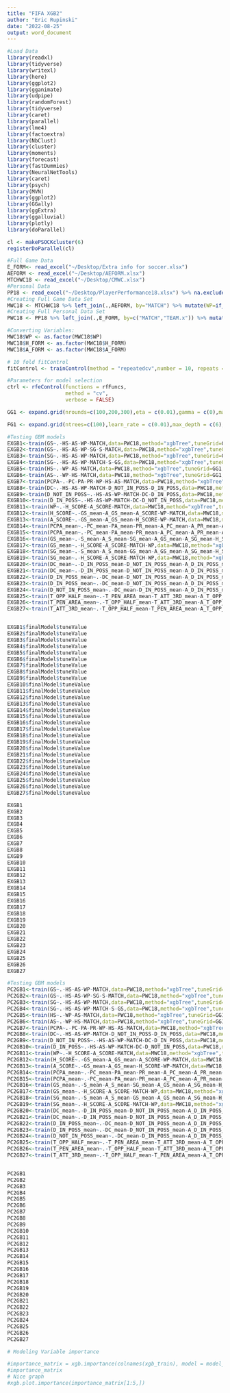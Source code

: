 ```yaml
---
title: "FIFA XGB2"
author: "Eric Rupinski"
date: "2022-08-25"
output: word_document
---
```

```r
#Load Data
library(readxl)
library(tidyverse)
library(writexl)
library(here)
library(ggplot2)
library(gganimate)
library(udpipe)
library(randomForest)
library(tidyverse)
library(caret)
library(parallel)
library(lme4)
library(factoextra)
library(NbClust)
library(cluster)
library(moments)
library(forecast)
library(fastDummies)
library(NeuralNetTools)
library(caret)
library(psych)
library(MVN)
library(ggplot2)
library(GGally)
library(ggExtra)
library(ggalluvial)
library(plotly)
library(doParallel)

cl <- makePSOCKcluster(6)
registerDoParallel(cl)

#Full Game Data
E_FORM<- read_excel("~/Desktop/Extra info for soccer.xlsx")
AEFORM <- read_excel("~/Desktop/AEFORM.xlsx")
MTCHWC18 <- read_excel("~/Desktop/CMWC.xlsx")
#Personal Data
PP18 <- read_excel("~/Desktop/PlayerPerformance18.xlsx") %>% na.exclude(P_WC18)
#Creating Full Game Data Set
MWC18 <- MTCHWC18 %>% left_join(.,AEFORM, by="MATCH") %>% mutate(WP=if_else(H_SCORE > A_SCORE,"1","0")) %>% na.exclude() %>% select(., -UNI_mean,-A_UNI_mean, - TEAM.x_H,-TEAM.x_A)
#Creating Full Personal Data Set
PWC18 <- PP18 %>% left_join(.,E_FORM, by=c("MATCH","TEAM.x")) %>% mutate(WP=if_else(HS > AS,"1","0"))%>% na.exclude()%>% rename(., PCPA = 'PC/PA')%>% rename(., PFX = 'Preferred Foot.x') %>% select(., - UNI)

#Converting Variables:
MWC18$WP <- as.factor(MWC18$WP)
MWC18$H_FORM <- as.factor(MWC18$H_FORM)
MWC18$A_FORM <- as.factor(MWC18$A_FORM)

# 10 fold fitControl
fitControl <- trainControl(method = "repeatedcv",number = 10, repeats = 6)

#Parameters for model selection
ctrl <- rfeControl(functions = rfFuncs,
                   method = "cv",
                   verbose = FALSE)

```

```r
GG1 <- expand.grid(nrounds=c(100,200,300),eta = c(0.01),gamma = c(0),max_depth = c(4,6,8,10),min_child_weight = c(5,7,10),subsample = c(0.5,0.7),colsample_bytree = c(0.5,0.8))

FG1 <- expand.grid(ntrees=c(100),learn_rate = c(0.01),max_depth = c(6),col_sample_rate = c(0.4), min_rows = c(1))

```


```r
#Testing GBM models
EXGB1<-train(GS~.-HS-AS-WP-MATCH,data=PWC18,method="xgbTree",tuneGrid=GG1,metric="Rsquared",trControl=fitControl)
EXGB2<-train(GS~.-HS-AS-WP-SG-S-MATCH,data=PWC18,method="xgbTree",tuneGrid=GG1,metric="Rsquared",trControl=fitControl)
EXGB3<-train(SG~.-HS-AS-WP-MATCH,data=PWC18,method="xgbTree",tuneGrid=GG1,metric="Rsquared",trControl=fitControl)
EXGB4<-train(SG~.-HS-AS-WP-MATCH-S-GS,data=PWC18,method="xgbTree",tuneGrid=GG1,metric="Rsquared",trControl=fitControl)
EXGB5<-train(HS~.-WP-AS-MATCH,data=PWC18,method="xgbTree",tuneGrid=GG1,metric="Rsquared",trControl=fitControl)
EXGB6<-train(AS~.-WP-HS-MATCH,data=PWC18,method="xgbTree",tuneGrid=GG1,metric="Rsquared",trControl=fitControl)
EXGB7<-train(PCPA~.-PC-PA-PR-WP-HS-AS-MATCH,data=PWC18,method="xgbTree",tuneGrid=GG1,metric="Rsquared",trControl=fitControl)
EXGB8<-train(DC~.-HS-AS-WP-MATCH-D_NOT_IN_POSS-D_IN_POSS,data=PWC18,method="xgbTree",tuneGrid=GG1,metric="Rsquared",trControl=fitControl)
EXGB9<-train(D_NOT_IN_POSS~.-HS-AS-WP-MATCH-DC-D_IN_POSS,data=PWC18,method="xgbTree",tuneGrid=GG1,metric="Rsquared",trControl=fitControl)
EXGB10<-train(D_IN_POSS~.-HS-AS-WP-MATCH-DC-D_NOT_IN_POSS,data=PWC18,method="xgbTree",tuneGrid=GG1,metric="Rsquared",trControl=fitControl)
EXGB11<-train(WP~.-H_SCORE-A_SCORE-MATCH,data=MWC18,method="xgbTree",tuneGrid=GG1,metric="Accuracy",trControl=fitControl)
EXGB12<-train(H_SCORE~.-GS_mean-A_GS_mean-A_SCORE-WP-MATCH,data=MWC18,method="xgbTree",tuneGrid=GG1,metric="Rsquared",trControl=fitControl)
EXGB13<-train(A_SCORE~.-GS_mean-A_GS_mean-H_SCORE-WP-MATCH,data=MWC18,method="xgbTree",tuneGrid=GG1,metric="Rsquared",trControl=fitControl)
EXGB14<-train(PCPA_mean~.-PC_mean-PA_mean-PR_mean-A_PC_mean-A_PR_mean-A_PA_mean-H_SCORE-A_SCORE-MATCH-WP,data=MWC18,method="xgbTree",tuneGrid=GG1,metric="Rsquared",trControl=fitControl)
EXGB15<-train(PCPA_mean~.-PC_mean-PA_mean-PR_mean-A_PC_mean-A_PR_mean-A_PA_mean-MATCH-WP,data=MWC18,method="xgbTree",tuneGrid=GG1,metric="Rsquared",trControl=fitControl)
EXGB16<-train(GS_mean~.-S_mean-A_S_mean-SG_mean-A_GS_mean-A_SG_mean-H_SCORE-A_SCORE-MATCH-WP,data=MWC18,method="xgbTree",tuneGrid=GG1,metric="Rsquared",trControl=fitControl)
EXGB17<-train(GS_mean~.-H_SCORE-A_SCORE-MATCH-WP,data=MWC18,method="xgbTree",tuneGrid=GG1,metric="Rsquared",trControl=fitControl)
EXGB18<-train(SG_mean~.-S_mean-A_S_mean-GS_mean-A_GS_mean-A_SG_mean-H_SCORE-A_SCORE-MATCH-WP,data=MWC18,method="xgbTree",tuneGrid=GG1,metric="Rsquared",trControl=fitControl)
EXGB19<-train(SG_mean~.-H_SCORE-A_SCORE-MATCH-WP,data=MWC18,method="xgbTree",tuneGrid=GG1,metric="Rsquared",trControl=fitControl)
EXGB20<-train(DC_mean~.-D_IN_POSS_mean-D_NOT_IN_POSS_mean-A_D_IN_POSS_mean-A_D_NOT_IN_POSS_mean-A_DC_mean-H_SCORE-A_SCORE-MATCH-WP,data=MWC18,method="xgbTree",tuneGrid=GG1,metric="Rsquared",trControl=fitControl)
EXGB21<-train(DC_mean~.-D_IN_POSS_mean-D_NOT_IN_POSS_mean-A_D_IN_POSS_mean-A_D_NOT_IN_POSS_mean-H_SCORE-A_SCORE-MATCH-WP,data=MWC18,method="xgbTree",tuneGrid=GG1,metric="Rsquared",trControl=fitControl)
EXGB22<-train(D_IN_POSS_mean~.-DC_mean-D_NOT_IN_POSS_mean-A_D_IN_POSS_mean-A_DC_mean-A_D_NOT_IN_POSS_mean-H_SCORE-A_SCORE-MATCH-WP,data=MWC18,method="xgbTree",tuneGrid=GG1,metric="Rsquared",trControl=fitControl)
EXGB23<-train(D_IN_POSS_mean~.-DC_mean-D_NOT_IN_POSS_mean-A_D_IN_POSS_mean-A_D_NOT_IN_POSS_mean-H_SCORE-A_SCORE-MATCH-WP,data=MWC18,method="xgbTree",tuneGrid=GG1,metric="Rsquared",trControl=fitControl)
EXGB24<-train(D_NOT_IN_POSS_mean~.-DC_mean-D_IN_POSS_mean-A_D_IN_POSS_mean-A_DC_mean-A_D_NOT_IN_POSS_mean-H_SCORE-A_SCORE-MATCH-WP,data=MWC18,method="xgbTree",tuneGrid=GG1,metric="Rsquared",trControl=fitControl)
EXGB25<-train(T_OPP_HALF_mean~.-T_PEN_AREA_mean-T_ATT_3RD_mean-A_T_OPP_HALF_mean-A_T_PEN_AREA_mean-A_T_ATT_3RD_mean-H_SCORE-A_SCORE-MATCH-WP,data=MWC18,method="xgbTree",tuneGrid=GG1,metric="Rsquared",trControl=fitControl)
EXGB26<-train(T_PEN_AREA_mean~.-T_OPP_HALF_mean-T_ATT_3RD_mean-A_T_OPP_HALF_mean-A_T_PEN_AREA_mean-A_T_ATT_3RD_mean-H_SCORE-A_SCORE-MATCH-WP,data=MWC18,method="xgbTree",tuneGrid=GG1,metric="Rsquared",trControl=fitControl)
EXGB27<-train(T_ATT_3RD_mean~.-T_OPP_HALF_mean-T_PEN_AREA_mean-A_T_OPP_HALF_mean-A_T_PEN_AREA_mean-A_T_ATT_3RD_mean-H_SCORE-A_SCORE-MATCH-WP,data=MWC18,method="xgbTree",tuneGrid=GG1,metric="Rsquared",trControl=fitControl)


EXGB1$finalModel$tuneValue
EXGB2$finalModel$tuneValue
EXGB3$finalModel$tuneValue
EXGB4$finalModel$tuneValue
EXGB5$finalModel$tuneValue
EXGB6$finalModel$tuneValue
EXGB7$finalModel$tuneValue
EXGB8$finalModel$tuneValue
EXGB9$finalModel$tuneValue
EXGB10$finalModel$tuneValue
EXGB11$finalModel$tuneValue
EXGB12$finalModel$tuneValue
EXGB13$finalModel$tuneValue
EXGB14$finalModel$tuneValue
EXGB15$finalModel$tuneValue
EXGB16$finalModel$tuneValue
EXGB17$finalModel$tuneValue
EXGB18$finalModel$tuneValue
EXGB19$finalModel$tuneValue
EXGB20$finalModel$tuneValue
EXGB21$finalModel$tuneValue
EXGB22$finalModel$tuneValue
EXGB23$finalModel$tuneValue
EXGB24$finalModel$tuneValue
EXGB25$finalModel$tuneValue
EXGB26$finalModel$tuneValue
EXGB27$finalModel$tuneValue

EXGB1
EXGB2
EXGB3
EXGB4
EXGB5
EXGB6
EXGB7
EXGB8
EXGB9
EXGB10
EXGB11
EXGB12
EXGB13
EXGB14
EXGB15
EXGB16
EXGB17
EXGB18
EXGB19
EXGB20
EXGB21
EXGB22
EXGB23
EXGB24
EXGB25
EXGB26
EXGB27

```

```r
#Testing GBM models
PC2GB1<-train(GS~.-HS-AS-WP-MATCH,data=PWC18,method="xgbTree",tuneGrid=GG1,metric="Rsquared",trControl=fitControl, preProcess = "pca")
PC2GB2<-train(GS~.-HS-AS-WP-SG-S-MATCH,data=PWC18,method="xgbTree",tuneGrid=GG1,metric="Rsquared",trControl=fitControl, preProcess = "pca")
PC2GB3<-train(SG~.-HS-AS-WP-MATCH,data=PWC18,method="xgbTree",tuneGrid=GG1,metric="Rsquared",trControl=fitControl, preProcess = "pca")
PC2GB4<-train(SG~.-HS-AS-WP-MATCH-S-GS,data=PWC18,method="xgbTree",tuneGrid=GG1,metric="Rsquared",trControl=fitControl, preProcess = "pca")
PC2GB5<-train(HS~.-WP-AS-MATCH,data=PWC18,method="xgbTree",tuneGrid=GG1,metric="Rsquared",trControl=fitControl, preProcess = "pca")
PC2GB6<-train(AS~.-WP-HS-MATCH,data=PWC18,method="xgbTree",tuneGrid=GG1,metric="Rsquared",trControl=fitControl, preProcess = "pca")
PC2GB7<-train(PCPA~.-PC-PA-PR-WP-HS-AS-MATCH,data=PWC18,method="xgbTree",tuneGrid=GG1,metric="Rsquared",trControl=fitControl, preProcess = "pca")
PC2GB8<-train(DC~.-HS-AS-WP-MATCH-D_NOT_IN_POSS-D_IN_POSS,data=PWC18,method="xgbTree",tuneGrid=GG1,metric="Rsquared",trControl=fitControl, preProcess = "pca")
PC2GB9<-train(D_NOT_IN_POSS~.-HS-AS-WP-MATCH-DC-D_IN_POSS,data=PWC18,method="xgbTree",tuneGrid=GG1,metric="Rsquared",trControl=fitControl, preProcess = "pca")
PC2GB10<-train(D_IN_POSS~.-HS-AS-WP-MATCH-DC-D_NOT_IN_POSS,data=PWC18,method="xgbTree",tuneGrid=GG1,metric="Rsquared",trControl=fitControl, preProcess = "pca")
PC2GB11<-train(WP~.-H_SCORE-A_SCORE-MATCH,data=MWC18,method="xgbTree",tuneGrid=GG1,metric="Accuracy",trControl=fitControl, preProcess = "pca")
PC2GB12<-train(H_SCORE~.-GS_mean-A_GS_mean-A_SCORE-WP-MATCH,data=MWC18,method="xgbTree",tuneGrid=GG1,metric="Rsquared",trControl=fitControl, preProcess = "pca")
PC2GB13<-train(A_SCORE~.-GS_mean-A_GS_mean-H_SCORE-WP-MATCH,data=MWC18,method="xgbTree",tuneGrid=GG1,metric="Rsquared",trControl=fitControl, preProcess = "pca")
PC2GB14<-train(PCPA_mean~.-PC_mean-PA_mean-PR_mean-A_PC_mean-A_PR_mean-A_PA_mean-H_SCORE-A_SCORE-MATCH-WP,data=MWC18,method="xgbTree",tuneGrid=GG1,metric="Rsquared",trControl=fitControl, preProcess = "pca")
PC2GB15<-train(PCPA_mean~.-PC_mean-PA_mean-PR_mean-A_PC_mean-A_PR_mean-A_PA_mean-MATCH-WP,data=MWC18,method="xgbTree",tuneGrid=GG1,metric="Rsquared",trControl=fitControl, preProcess = "pca")
PC2GB16<-train(GS_mean~.-S_mean-A_S_mean-SG_mean-A_GS_mean-A_SG_mean-H_SCORE-A_SCORE-MATCH-WP,data=MWC18,method="xgbTree",tuneGrid=GG1,metric="Rsquared",trControl=fitControl, preProcess = "pca")
PC2GB17<-train(GS_mean~.-H_SCORE-A_SCORE-MATCH-WP,data=MWC18,method="xgbTree",tuneGrid=GG1,metric="Rsquared",trControl=fitControl, preProcess = "pca")
PC2GB18<-train(SG_mean~.-S_mean-A_S_mean-GS_mean-A_GS_mean-A_SG_mean-H_SCORE-A_SCORE-MATCH-WP,data=MWC18,method="xgbTree",tuneGrid=GG1,metric="Rsquared",trControl=fitControl, preProcess = "pca")
PC2GB19<-train(SG_mean~.-H_SCORE-A_SCORE-MATCH-WP,data=MWC18,method="xgbTree",tuneGrid=GG1,metric="Rsquared",trControl=fitControl, preProcess = "pca")
PC2GB20<-train(DC_mean~.-D_IN_POSS_mean-D_NOT_IN_POSS_mean-A_D_IN_POSS_mean-A_D_NOT_IN_POSS_mean-A_DC_mean-H_SCORE-A_SCORE-MATCH-WP,data=MWC18,method="xgbTree",tuneGrid=GG1,metric="Rsquared",trControl=fitControl, preProcess = "pca")
PC2GB21<-train(DC_mean~.-D_IN_POSS_mean-D_NOT_IN_POSS_mean-A_D_IN_POSS_mean-A_D_NOT_IN_POSS_mean-H_SCORE-A_SCORE-MATCH-WP,data=MWC18,method="xgbTree",tuneGrid=GG1,metric="Rsquared",trControl=fitControl, preProcess = "pca")
PC2GB22<-train(D_IN_POSS_mean~.-DC_mean-D_NOT_IN_POSS_mean-A_D_IN_POSS_mean-A_DC_mean-A_D_NOT_IN_POSS_mean-H_SCORE-A_SCORE-MATCH-WP,data=MWC18,method="xgbTree",tuneGrid=GG1,metric="Rsquared",trControl=fitControl, preProcess = "pca")
PC2GB23<-train(D_IN_POSS_mean~.-DC_mean-D_NOT_IN_POSS_mean-A_D_IN_POSS_mean-A_D_NOT_IN_POSS_mean-H_SCORE-A_SCORE-MATCH-WP,data=MWC18,method="xgbTree",tuneGrid=GG1,metric="Rsquared",trControl=fitControl, preProcess = "pca")
PC2GB24<-train(D_NOT_IN_POSS_mean~.-DC_mean-D_IN_POSS_mean-A_D_IN_POSS_mean-A_DC_mean-A_D_NOT_IN_POSS_mean-H_SCORE-A_SCORE-MATCH-WP,data=MWC18,method="xgbTree",tuneGrid=GG1,metric="Rsquared",trControl=fitControl, preProcess = "pca")
PC2GB25<-train(T_OPP_HALF_mean~.-T_PEN_AREA_mean-T_ATT_3RD_mean-A_T_OPP_HALF_mean-A_T_PEN_AREA_mean-A_T_ATT_3RD_mean-H_SCORE-A_SCORE-MATCH-WP,data=MWC18,method="xgbTree",tuneGrid=GG1,metric="Rsquared",trControl=fitControl, preProcess = "pca")
PC2GB26<-train(T_PEN_AREA_mean~.-T_OPP_HALF_mean-T_ATT_3RD_mean-A_T_OPP_HALF_mean-A_T_PEN_AREA_mean-A_T_ATT_3RD_mean-H_SCORE-A_SCORE-MATCH-WP,data=MWC18,method="xgbTree",tuneGrid=GG1,metric="Rsquared",trControl=fitControl, preProcess = "pca")
PC2GB27<-train(T_ATT_3RD_mean~.-T_OPP_HALF_mean-T_PEN_AREA_mean-A_T_OPP_HALF_mean-A_T_PEN_AREA_mean-A_T_ATT_3RD_mean-H_SCORE-A_SCORE-MATCH-WP,data=MWC18,method="xgbTree",tuneGrid=GG1,metric="Rsquared",trControl=fitControl, preProcess = "pca")


PC2GB1
PC2GB2
PC2GB3
PC2GB4
PC2GB5
PC2GB6
PC2GB7
PC2GB8
PC2GB9
PC2GB10
PC2GB11
PC2GB12
PC2GB13
PC2GB14
PC2GB15
PC2GB16
PC2GB17
PC2GB18
PC2GB19
PC2GB20
PC2GB21
PC2GB22
PC2GB23
PC2GB24
PC2GB25
PC2GB26
PC2GB27

```


```r
# Modeling Variable importance 

#importance_matrix = xgb.importance(colnames(xgb_train), model = model_xgboost)
#importance_matrix
# Nice graph
#xgb.plot.importance(importance_matrix[1:5,])
```

